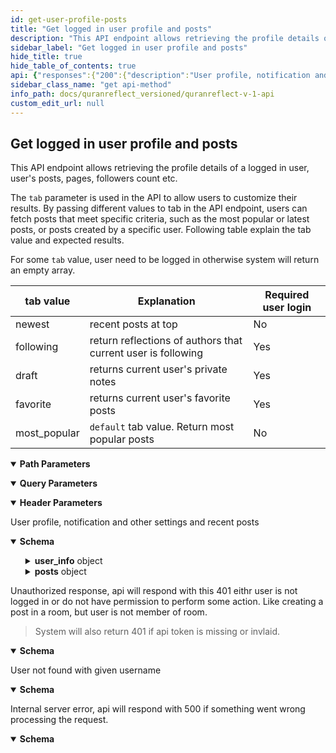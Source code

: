 ```yaml
---
id: get-user-profile-posts
title: "Get logged in user profile and posts"
description: "This API endpoint allows retrieving the profile details of a logged in user, user's posts, pages, followers count etc."
sidebar_label: "Get logged in user profile and posts"
hide_title: true
hide_table_of_contents: true
api: {"responses":{"200":{"description":"User profile, notification and other settings and recent posts","content":{"application/json":{"schema":{"type":"object","x-examples":{"Example 1":{"success":true,"user_info":{"id":1885,"username":"naveed","name":"String String","first_name":"string","last_name":"string","verified":false,"profile_img":null,"followed":false,"original_profile_img":null,"rooms_list":[[250,"My Room"],[257,"Pvt Group"],[256,"Dsfdfdfdfdsf"]],"display_name":"String String","user_type":"scholar","user_notifications_settings":[{"id":2159,"emails_disabled":true,"follow_notification":true,"followed_user_added_post_notification":true,"post_commented_notification":true,"post_liked_notification":true,"mention_notification":true,"added_post_in_group_notification":true,"follow_push_notification":true,"followed_user_added_post_push_notification":true,"post_commented_push_notification":true,"post_liked_push_notification":true,"mention_push_notification":true,"added_post_in_group_push_notification":true}]},"posts_count":29,"followers":6,"followees":23,"posts":{"posts":[{"id":15033,"body":"بسم الله الرحمن الرحيم\r\n\r\nامام فخر الدین رازی رَحْمَۃُاللہِ تَعَالٰی عَلَیْہِ فرماتے ہیں : اللہ تعالٰی نے اپنی ذات کو رحمٰن اور رحیم فرمایا تو یہ اس کی شان سے بعید ہے کہ وہ رحم نہ فرمائے ۔ مروی ہے کہ ایک سائل نے بلند دروازے کے پاس کھڑے ہو کر کچھ مانگا تو اسے تھوڑا سا دے دیا گیا،دوسرے دن وہ ایک کلہاڑا لے کر آ یا اور دروازے کو توڑنا شروع کر دیا۔اس سے کہا گیا کہ تو ایسا کیوں کر رہا ہے؟اس نے جواب دیا:تو دروازے کو اپنی عطا کے لائق کر یا اپنی عطا کو دروازے کے لائق بنا۔اے ہمارے اللہ! عَزَّوَجَلَّ،رحمت کے سمندروں کو تیری رحمت سے وہ نسبت ہے جو ایک چھوٹے سے ذرے کو تیرے عرش سے نسبت ہے اور تو نے اپنی کتاب کی ابتداء میں اپنے بندوں پر اپنی رحمت کی صفت بیان کی اس لئے ہمیں اپنی رحمت اور فضل سے محروم نہ رکھنا۔","likes":3,"draft":false,"published_at":"August 18, 2022 06:24","room_id":null,"global":true,"editable":true,"deletable":true,"reportable":false,"restorable":false,"citation_texts":{"0":[{"id":12473,"citation_id":2,"number":1,"text":"بسم الله الرحمن الرحيم","translation_id":1},{"id":31181,"citation_id":2,"number":1,"text":"En el nombre de Dios, el Compasivo con toda la creación, el Misericordioso con los creyentes.","translation_id":7},{"id":43655,"citation_id":2,"number":1,"text":"Dengan nama Allah, Yang Maha Pemurah, lagi Maha Mengasihani.","translation_id":9},{"id":49891,"citation_id":2,"number":1,"text":"اللہ کے نام سے جو رحمان و رحیم ہے","translation_id":10}]},"custom_last_updated":"September 12, 2022 08:19","detected_translation":10,"views":57,"group":null,"group_link":null,"comments_count":3,"trimmed_citation_texts":{"0":[[{"id":49891,"citation_id":2,"number":1,"text":"اللہ کے نام سے جو رحمان و رحیم ہے","translation_id":10}]]},"public_comments_count":3,"created_at":"August 18, 2022 06:24","room_post_status":"as_room","liked":true,"saved":false,"comments":[{"id":20387,"body":"Slaam ","is_private":false,"hidden":false,"created_at":"2023-01-02T11:07:54.000Z","comment_policy_show":true,"parent_id":null,"children":[],"author":{"id":22907,"username":"qr_student_of_knowledge","name":"Student of knowledge Test","first_name":"student_of_knowledge","last_name":"Test","verified":false,"profile_img":null,"followed":false,"original_profile_img":null,"rooms_list":[],"display_name":"Student Of Knowledge Test","user_type":"student"}},{"id":20388,"body":"Slaam\n\n Slaam\n\nSlaam\n\n","is_private":false,"hidden":false,"created_at":"2023-01-02T11:09:00.000Z","comment_policy_show":true,"parent_id":null,"children":[],"author":{"id":22907,"username":"qr_student_of_knowledge","name":"Student of knowledge Test","first_name":"student_of_knowledge","last_name":"Test","verified":false,"profile_img":null,"followed":false,"original_profile_img":null,"rooms_list":[],"display_name":"Student Of Knowledge Test","user_type":"student"}}],"social_media_post_title":"String String's Reflection on Surah Al-Faatiha:1","twitter_post_prefill":"بسم الله الرحمن الرحيم\r\n\r\nامام فخر الدین رازی رَحْ... ","whatsapp_post_prefill":"بسم الله الرحمن الرحيم\r\n\r\nامام فخر الدین رازی رَحْمَۃُاللہِ تَعَالٰی عَلَیْہِ فرماتے ہیں : اللہ تعالٰی نے اپنی ذات کو رحمٰن اور رحیم فرمایا تو یہ اس کی شان سے بعید ہے کہ وہ رحم نہ فرمائے ۔ مروی ہے کہ ایک سائل نے بلند دروازے کے پاس کھڑے ہو کر کچھ مانگا تو اسے تھوڑا سا دے دیا گیا،دوسرے دن وہ ایک کلہاڑا لے کر آ یا اور دروازے کو توڑنا شروع کر دیا۔اس سے کہا گیا کہ تو ایسا کیوں کر رہا ہے؟اس نے جواب دیا:تو دروازے کو اپنی عطا کے لائق کر یا اپنی عطا کو دروازے کے لائق بنا۔اے ہمارے اللہ! عَزَّوَجَلَّ،رحمت کے سمندروں کو تیری رحمت سے وہ نسبت ہے جو ایک چھوٹے سے ذرے کو تیرے عرش سے نسبت ہے اور تو نے اپنی کتاب کی ابتداء میں اپنے بندوں پر اپنی رحمت کی صفت بیان کی اس لئے ہمیں اپنی رحمت اور فضل سے محروم نہ رکھنا۔\n\nChapter 1: The Opening, Verse:  1\nاللہ کے نام سے جو رحمان و رحیم ہے (1)\n\nhttp://localhost:3000/posts/15033","verified":false,"hidden":false,"language":"URDU","author":{"id":1885,"username":"naveed","name":"String String","first_name":"string","last_name":"string","verified":false,"profile_img":null,"followed":false,"original_profile_img":null,"rooms_list":[[250,"My Room"],[257,"Pvt Group"],[256,"Dsfdfdfdfdsf"]],"display_name":"String String","user_type":"scholar"},"filters":[{"id":234,"surah_number":1,"from":1,"to":1,"indicator_text":"surah-1-1"}],"tags":[]},{"id":15316,"body":"صفا اور مروہ بے شک اللہ کی یادگاروں میں سے ہیں. 158 البقرہ.\r\n\r\nس. صفا اور مروہ اللہ تعالیٰ کی یادگاروں میں سے ہے، اس سے کیا مراد ہے؟\r\n\r\nج. حج اور عمرہ میں صفا اور مروہ کے درمیان سعی کا مقصد اس تاریخی یاد کو تازہ کرنا ہے کہ اللہ کا اپنے بندوں سے کیا معاملہ ہے. بی بی حاجرہ کی طرح اگر اللہ کا کوئی بندہ  اللہ کی راہ میں بڑھتے ہوئے اس حد تک چلا جائے کہ اس کے قدموں کے نیچے ریگستان اور بیابان کے سوا کچھ نہ رہے تو اللہ  اپنے ایسے بندے کے لئے اپنی قدرت سے ریگستان میں  رزق کے چشمے جاری کر دے گا.\r\n\r\nتذکیر القران سے اقتباس","likes":2,"draft":false,"published_at":"September 15, 2022 11:57","room_id":null,"global":true,"editable":true,"deletable":true,"reportable":false,"restorable":false,"citation_texts":{"0":[{"id":12637,"citation_id":3,"number":158,"text":"إن الصفا والمروة من شعائر الله فمن حج البيت أو اعتمر فلا جناح عليه أن يطوف بهما ومن تطوع خيرا فإن الله شاكر عليم","translation_id":1},{"id":31345,"citation_id":3,"number":158,"text":"[El recorrido entre los montes de] As-Safa y Al-Marwah es un rito establecido por Dios. Quien realice la peregrinación mayor o la peregrinación menor a La Casa [Sagrada de La Meca] sepa que no incurre en falta por realizar el recorrido ritual entre ambas. Y quien voluntariamente haga el bien, sepa que Dios se lo recompensará, pues Él premia las buenas intenciones.","translation_id":7},{"id":43819,"citation_id":3,"number":158,"text":"Sesungguhnya \"Safa\" dan \"Marwah\" itu ialah sebahagian daripada Syiar (lambang) ugama Allah; maka sesiapa yang menunaikan ibadat Haji ke Baitullah atau mengerjakan Umrah, maka tiadalah menjadi salah ia bersaie (berjalan dengan berulang-alik) di antara keduanya. Dan sesiapa yang bersukarela mengerjakan perkara kebajikan, maka sesungguhnya Allah memberi balasan pahala, lagi Maha Mengetahui.","translation_id":9},{"id":50055,"citation_id":3,"number":158,"text":"یقیناً صفا اور مَروہ، اللہ کی نشانیوں میں سے ہیں لہٰذا جو شخص بیت اللہ کا حج یا عمرہ کرے، اس کے لیے کوئی گناہ کی بات نہیں کہ وہ اِن دونوں پہاڑیوں کے درمیان سعی کر لے اور جو برضا و رغبت کوئی بھلائی کا کام کرے گا، اللہ کو اس کا علم ہے او ر وہ اس کی قدر کرنے والا ہے","translation_id":10}]},"custom_last_updated":"December 22, 2022 07:25","detected_translation":10,"views":4,"group":null,"group_link":null,"comments_count":0,"trimmed_citation_texts":{"0":[[{"id":50055,"citation_id":3,"number":158,"text":"یقیناً صفا اور مَروہ، اللہ کی نشانیوں میں سے ہیں لہٰذا جو شخص بیت اللہ کا حج یا عمرہ کرے، اس کے لیے کوئی گناہ کی بات نہیں کہ وہ اِن دونوں پہاڑیوں کے درمیان سعی کر لے اور جو برضا و رغبت کوئی بھلائی کا کام کرے گا، اللہ کو اس کا علم ہے او ر وہ اس کی قدر کرنے والا ہے","translation_id":10}]]},"public_comments_count":0,"created_at":"September 15, 2022 11:57","room_post_status":"as_room","liked":true,"saved":false,"comments":[],"social_media_post_title":"String String's Reflection on Surah Al-Baqara:158","twitter_post_prefill":"صفا اور مروہ بے شک اللہ کی یادگاروں میں سے ہیں. 15... ","whatsapp_post_prefill":"صفا اور مروہ بے شک اللہ کی یادگاروں میں سے ہیں. 158 البقرہ.\r\n\r\nس. صفا اور مروہ اللہ تعالیٰ کی یادگاروں میں سے ہے، اس سے کیا مراد ہے؟\r\n\r\nج. حج اور عمرہ میں صفا اور مروہ کے درمیان سعی کا مقصد اس تاریخی یاد کو تازہ کرنا ہے کہ اللہ کا اپنے بندوں سے کیا معاملہ ہے. بی بی حاجرہ کی طرح اگر اللہ کا کوئی بندہ  اللہ کی راہ میں بڑھتے ہوئے اس حد تک چلا جائے کہ اس کے قدموں کے نیچے ریگستان اور بیابان کے سوا کچھ نہ رہے تو اللہ  اپنے ایسے بندے کے لئے اپنی قدرت سے ریگستان میں  رزق کے چشمے جاری کر دے گا.\r\n\r\nتذکیر القران سے اقتباس\n\nChapter 2: The Cow, Verse:  158\nیقیناً صفا اور مَروہ، اللہ کی نشانیوں میں سے ہیں لہٰذا جو شخص بیت اللہ کا حج یا عمرہ کرے، اس کے لیے کوئی گناہ کی بات نہیں کہ وہ اِن دونوں پہاڑیوں کے درمیان سعی کر لے اور جو برضا و رغبت کوئی بھلائی کا کام کرے گا، اللہ کو اس کا علم ہے او ر وہ اس کی قدر کرنے والا ہے (158)\n\nhttp://localhost:3000/posts/15316","verified":false,"hidden":false,"language":"URDU","author":{"id":1885,"username":"naveed","name":"String String","first_name":"string","last_name":"string","verified":false,"profile_img":null,"followed":false,"original_profile_img":null,"rooms_list":[[250,"My Room"],[257,"Pvt Group"],[256,"Dsfdfdfdfdsf"]],"display_name":"String String","user_type":"scholar"},"filters":[{"id":869,"surah_number":2,"from":158,"to":158,"indicator_text":"surah-2-158"}],"tags":[]},{"id":15993,"body":"test post","likes":1,"draft":false,"published_at":"January 02, 2023 09:43","room_id":null,"global":true,"editable":true,"deletable":true,"reportable":false,"restorable":false,"citation_texts":{},"custom_last_updated":"January 02, 2023 09:47","detected_translation":5,"views":38,"group":null,"group_link":null,"comments_count":7,"trimmed_citation_texts":{},"public_comments_count":7,"created_at":"January 02, 2023 09:43","room_post_status":"as_room","liked":false,"saved":false,"comments":[{"id":20380,"body":"testing email notifictions","is_private":false,"hidden":false,"created_at":"2023-01-02T09:44:39.000Z","comment_policy_show":true,"parent_id":null,"children":[],"author":{"id":22907,"username":"qr_student_of_knowledge","name":"Student of knowledge Test","first_name":"student_of_knowledge","last_name":"Test","verified":false,"profile_img":null,"followed":false,"original_profile_img":null,"rooms_list":[],"display_name":"Student Of Knowledge Test","user_type":"student"}},{"id":20381,"body":"another ","is_private":false,"hidden":false,"created_at":"2023-01-02T09:44:51.000Z","comment_policy_show":true,"parent_id":null,"children":[],"author":{"id":22907,"username":"qr_student_of_knowledge","name":"Student of knowledge Test","first_name":"student_of_knowledge","last_name":"Test","verified":false,"profile_img":null,"followed":false,"original_profile_img":null,"rooms_list":[],"display_name":"Student Of Knowledge Test","user_type":"student"}},{"id":20382,"body":"fdsdfsfdsfsdf","is_private":false,"hidden":false,"created_at":"2023-01-02T09:47:19.000Z","comment_policy_show":true,"parent_id":null,"children":[],"author":{"id":22907,"username":"qr_student_of_knowledge","name":"Student of knowledge Test","first_name":"student_of_knowledge","last_name":"Test","verified":false,"profile_img":null,"followed":false,"original_profile_img":null,"rooms_list":[],"display_name":"Student Of Knowledge Test","user_type":"student"}},{"id":20383,"body":"testing emails","is_private":false,"hidden":false,"created_at":"2023-01-02T10:52:20.000Z","comment_policy_show":true,"parent_id":null,"children":[],"author":{"id":22907,"username":"qr_student_of_knowledge","name":"Student of knowledge Test","first_name":"student_of_knowledge","last_name":"Test","verified":false,"profile_img":null,"followed":false,"original_profile_img":null,"rooms_list":[],"display_name":"Student Of Knowledge Test","user_type":"student"}},{"id":20384,"body":"hello naveed","is_private":false,"hidden":false,"created_at":"2023-01-02T10:53:46.000Z","comment_policy_show":true,"parent_id":null,"children":[],"author":{"id":22907,"username":"qr_student_of_knowledge","name":"Student of knowledge Test","first_name":"student_of_knowledge","last_name":"Test","verified":false,"profile_img":null,"followed":false,"original_profile_img":null,"rooms_list":[],"display_name":"Student Of Knowledge Test","user_type":"student"}},{"id":20385,"body":"hello world","is_private":false,"hidden":false,"created_at":"2023-01-02T10:55:28.000Z","comment_policy_show":true,"parent_id":null,"children":[],"author":{"id":22907,"username":"qr_student_of_knowledge","name":"Student of knowledge Test","first_name":"student_of_knowledge","last_name":"Test","verified":false,"profile_img":null,"followed":false,"original_profile_img":null,"rooms_list":[],"display_name":"Student Of Knowledge Test","user_type":"student"}},{"id":20386,"body":"salam bro","is_private":false,"hidden":false,"created_at":"2023-01-02T11:05:41.000Z","comment_policy_show":true,"parent_id":null,"children":[],"author":{"id":22907,"username":"qr_student_of_knowledge","name":"Student of knowledge Test","first_name":"student_of_knowledge","last_name":"Test","verified":false,"profile_img":null,"followed":false,"original_profile_img":null,"rooms_list":[],"display_name":"Student Of Knowledge Test","user_type":"student"}}],"social_media_post_title":"String String's Reflection","twitter_post_prefill":"test post ","whatsapp_post_prefill":"test post\n\n\n\nhttp://localhost:3000/posts/15993","verified":true,"hidden":false,"language":"ENGLISH","author":{"id":1885,"username":"naveed","name":"String String","first_name":"string","last_name":"string","verified":false,"profile_img":null,"followed":false,"original_profile_img":null,"rooms_list":[[250,"My Room"],[257,"Pvt Group"],[256,"Dsfdfdfdfdsf"]],"display_name":"String String","user_type":"scholar"},"filters":[],"tags":[]},{"id":15964,"body":"قصة سحرة فرعون تذكرني بقصص إسلام أناس كانوا \"يقبضون الفلوس\" من أجل تشويه الإسلام ، ولكن يبدو أن نيتهم مختلطة ... جانب منها من أجل النقود وجانب آخر يعتقدون أنهم ينصرون قضية نبيلة بمعاداتهم للإسلام.","likes":0,"draft":false,"published_at":"December 20, 2022 08:11","room_id":null,"global":true,"editable":true,"deletable":true,"reportable":false,"restorable":false,"citation_texts":{},"custom_last_updated":"December 20, 2022 08:11","detected_translation":8,"views":12,"group":null,"group_link":null,"comments_count":0,"trimmed_citation_texts":{},"public_comments_count":0,"created_at":"December 20, 2022 08:11","room_post_status":"as_room","liked":false,"saved":false,"comments":[],"social_media_post_title":"String String's Reflection","twitter_post_prefill":"قصة سحرة فرعون تذكرني بقصص إسلام أناس كانوا \"يقبضو... ","whatsapp_post_prefill":"قصة سحرة فرعون تذكرني بقصص إسلام أناس كانوا \"يقبضون الفلوس\" من أجل تشويه الإسلام ، ولكن يبدو أن نيتهم مختلطة ... جانب منها من أجل النقود وجانب آخر يعتقدون أنهم ينصرون قضية نبيلة بمعاداتهم للإسلام.\n\n\n\nhttp://localhost:3000/posts/15964","verified":false,"hidden":false,"language":"ARABIC","author":{"id":1885,"username":"naveed","name":"String String","first_name":"string","last_name":"string","verified":false,"profile_img":null,"followed":false,"original_profile_img":null,"rooms_list":[[250,"My Room"],[257,"Pvt Group"],[256,"Dsfdfdfdfdsf"]],"display_name":"String String","user_type":"scholar"},"filters":[],"tags":[]},{"id":15965,"body":"قصة سحرة فرعون تذكرني بقصص إسلام أناس كانوا \"يقبضون الفلوس\" من أجل تشويه الإسلام ، ولكن يبدو أن نيتهم مختلطة ... جانب منها من أجل النقود وجانب آخر يعتقدون أنهم ينصرون قضية نبيلة بمعاداتهم للإسلام.","likes":0,"draft":false,"published_at":"December 20, 2022 08:17","room_id":null,"global":true,"editable":true,"deletable":true,"reportable":false,"restorable":false,"citation_texts":{},"custom_last_updated":"December 20, 2022 08:17","detected_translation":8,"views":7,"group":null,"group_link":null,"comments_count":0,"trimmed_citation_texts":{},"public_comments_count":0,"created_at":"December 20, 2022 08:17","room_post_status":"as_room","liked":false,"saved":false,"comments":[],"social_media_post_title":"String String's Reflection","twitter_post_prefill":"قصة سحرة فرعون تذكرني بقصص إسلام أناس كانوا \"يقبضو... ","whatsapp_post_prefill":"قصة سحرة فرعون تذكرني بقصص إسلام أناس كانوا \"يقبضون الفلوس\" من أجل تشويه الإسلام ، ولكن يبدو أن نيتهم مختلطة ... جانب منها من أجل النقود وجانب آخر يعتقدون أنهم ينصرون قضية نبيلة بمعاداتهم للإسلام.\n\n\n\nhttp://localhost:3000/posts/15965","verified":true,"hidden":false,"language":"ARABIC","author":{"id":1885,"username":"naveed","name":"String String","first_name":"string","last_name":"string","verified":false,"profile_img":null,"followed":false,"original_profile_img":null,"rooms_list":[[250,"My Room"],[257,"Pvt Group"],[256,"Dsfdfdfdfdsf"]],"display_name":"String String","user_type":"scholar"},"filters":[],"tags":[]},{"id":15994,"body":"dfsdf sdf dsf","likes":0,"draft":false,"published_at":"February 01, 2023 08:00","room_id":null,"global":true,"editable":true,"deletable":true,"reportable":false,"restorable":false,"citation_texts":{},"custom_last_updated":"February 01, 2023 08:00","detected_translation":5,"views":6,"group":null,"group_link":null,"comments_count":0,"trimmed_citation_texts":{},"public_comments_count":0,"created_at":"February 01, 2023 08:00","room_post_status":"as_room","liked":false,"saved":false,"comments":[],"social_media_post_title":"String String's Reflection","twitter_post_prefill":"dfsdf sdf dsf ","whatsapp_post_prefill":"dfsdf sdf dsf\n\n\n\nhttp://localhost:3000/posts/15994","verified":true,"hidden":false,"language":"ENGLISH","author":{"id":1885,"username":"naveed","name":"String String","first_name":"string","last_name":"string","verified":false,"profile_img":null,"followed":false,"original_profile_img":null,"rooms_list":[[250,"My Room"],[257,"Pvt Group"],[256,"Dsfdfdfdfdsf"]],"display_name":"String String","user_type":"scholar"},"filters":[],"tags":[]},{"id":15995,"body":"this is a new reflection","likes":0,"draft":false,"published_at":"February 01, 2023 08:08","room_id":null,"global":true,"editable":true,"deletable":true,"reportable":false,"restorable":false,"citation_texts":{},"custom_last_updated":"February 01, 2023 08:08","detected_translation":5,"views":6,"group":null,"group_link":null,"comments_count":0,"trimmed_citation_texts":{},"public_comments_count":0,"created_at":"February 01, 2023 08:08","room_post_status":"as_room","liked":false,"saved":false,"comments":[],"social_media_post_title":"String String's Reflection","twitter_post_prefill":"this is a new reflection ","whatsapp_post_prefill":"this is a new reflection\n\n\n\nhttp://localhost:3000/posts/15995","verified":true,"hidden":false,"language":"ENGLISH","author":{"id":1885,"username":"naveed","name":"String String","first_name":"string","last_name":"string","verified":false,"profile_img":null,"followed":false,"original_profile_img":null,"rooms_list":[[250,"My Room"],[257,"Pvt Group"],[256,"Dsfdfdfdfdsf"]],"display_name":"String String","user_type":"scholar"},"filters":[],"tags":[]},{"id":15996,"body":"this is last test","likes":0,"draft":false,"published_at":"February 01, 2023 08:34","room_id":null,"global":true,"editable":true,"deletable":true,"reportable":false,"restorable":false,"citation_texts":{},"custom_last_updated":"February 01, 2023 08:34","detected_translation":5,"views":6,"group":null,"group_link":null,"comments_count":0,"trimmed_citation_texts":{},"public_comments_count":0,"created_at":"February 01, 2023 08:34","room_post_status":"as_room","liked":false,"saved":false,"comments":[],"social_media_post_title":"String String's Reflection","twitter_post_prefill":"this is last test ","whatsapp_post_prefill":"this is last test\n\n\n\nhttp://localhost:3000/posts/15996","verified":true,"hidden":false,"language":"ENGLISH","author":{"id":1885,"username":"naveed","name":"String String","first_name":"string","last_name":"string","verified":false,"profile_img":null,"followed":false,"original_profile_img":null,"rooms_list":[[250,"My Room"],[257,"Pvt Group"],[256,"Dsfdfdfdfdsf"]],"display_name":"String String","user_type":"scholar"},"filters":[],"tags":[]},{"id":15997,"body":"adfsdf sdfsd fsd fsdf sdfds f. #qr","likes":0,"draft":false,"published_at":"February 01, 2023 08:42","room_id":null,"global":true,"editable":true,"deletable":true,"reportable":false,"restorable":false,"citation_texts":{},"custom_last_updated":"February 01, 2023 08:42","detected_translation":5,"views":6,"group":null,"group_link":null,"comments_count":0,"trimmed_citation_texts":{},"public_comments_count":0,"created_at":"February 01, 2023 08:42","room_post_status":"as_room","liked":false,"saved":false,"comments":[],"social_media_post_title":"String String's Reflection","twitter_post_prefill":"adfsdf sdfsd fsd fsdf sdfds f. #qr ","whatsapp_post_prefill":"adfsdf sdfsd fsd fsdf sdfds f. #qr\n\n#qr\n\n\n\nhttp://localhost:3000/posts/15997","verified":true,"hidden":false,"language":"ENGLISH","author":{"id":1885,"username":"naveed","name":"String String","first_name":"string","last_name":"string","verified":false,"profile_img":null,"followed":false,"original_profile_img":null,"rooms_list":[[250,"My Room"],[257,"Pvt Group"],[256,"Dsfdfdfdfdsf"]],"display_name":"String String","user_type":"scholar"},"filters":[],"tags":[{"id":2871,"name":"qr","language":"ENGLISH"}]},{"id":15998,"body":"helllo thre","likes":0,"draft":false,"published_at":"February 01, 2023 13:21","room_id":null,"global":true,"editable":true,"deletable":true,"reportable":false,"restorable":false,"citation_texts":{},"custom_last_updated":"February 01, 2023 13:21","detected_translation":5,"views":6,"group":null,"group_link":null,"comments_count":0,"trimmed_citation_texts":{},"public_comments_count":0,"created_at":"February 01, 2023 13:21","room_post_status":"as_room","liked":false,"saved":false,"comments":[],"social_media_post_title":"String String's Reflection","twitter_post_prefill":"helllo thre ","whatsapp_post_prefill":"helllo thre\n\n\n\nhttp://localhost:3000/posts/15998","verified":true,"hidden":false,"language":"ENGLISH","author":{"id":1885,"username":"naveed","name":"String String","first_name":"string","last_name":"string","verified":false,"profile_img":null,"followed":false,"original_profile_img":null,"rooms_list":[[250,"My Room"],[257,"Pvt Group"],[256,"Dsfdfdfdfdsf"]],"display_name":"String String","user_type":"scholar"},"filters":[],"tags":[]}]},"pages":2}},"properties":{"success":{"type":"boolean"},"user_info":{"type":"object","properties":{"id":{"type":"integer"},"username":{"type":"string"},"name":{"type":"string"},"first_name":{"type":"string"},"last_name":{"type":"string"},"verified":{"type":"boolean"},"profile_img":{"nullable":true},"followed":{"type":"boolean"},"original_profile_img":{"nullable":true},"rooms_list":{"type":"array","items":{"type":"string"}},"display_name":{"type":"string"},"user_type":{"type":"string"},"user_notifications_settings":{"type":"array","items":{"type":"object","properties":{"id":{"type":"integer"},"emails_disabled":{"type":"boolean"},"follow_notification":{"type":"boolean"},"followed_user_added_post_notification":{"type":"boolean"},"post_commented_notification":{"type":"boolean"},"post_liked_notification":{"type":"boolean"},"mention_notification":{"type":"boolean"},"added_post_in_group_notification":{"type":"boolean"},"follow_push_notification":{"type":"boolean"},"followed_user_added_post_push_notification":{"type":"boolean"},"post_commented_push_notification":{"type":"boolean"},"post_liked_push_notification":{"type":"boolean"},"mention_push_notification":{"type":"boolean"},"added_post_in_group_push_notification":{"type":"boolean"}}}}}},"posts_count":{"type":"integer"},"followers":{"type":"integer"},"followees":{"type":"integer"},"posts":{"type":"object","properties":{"posts":{"type":"array","items":{"type":"object","x-examples":{"Example 1":{"id":442,"body":"i love #allah and #quran","likes":0,"draft":false,"published_at":"June 25, 2018 19:26","room_id":null,"global":true,"editable":true,"deletable":true,"reportable":false,"estimated_reading_time":55018.9,"citation_texts":{"0":[{"id":12480,"citation_id":3,"number":1,"text":"بسم الله الرحمن الرحيم الم","translation_id":1}],"1":[{"id":13149,"citation_id":6,"number":8,"text":"يا أيها الذين آمنوا كونوا قوامين لله شهداء بالقسط ولا يجرمنكم شنآن قوم على ألا تعدلوا اعدلوا هو أقرب للتقوى واتقوا الله إن الله خبير بما تعملون","translation_id":1},{"id":13150,"citation_id":6,"number":9,"text":"وعد الله الذين آمنوا وعملوا الصالحات لهم مغفرة وأجر عظيم","translation_id":1},{"id":13151,"citation_id":6,"number":10,"text":"والذين كفروا وكذبوا بآياتنا أولئك أصحاب الجحيم","translation_id":1},{"id":13152,"citation_id":6,"number":11,"text":"يا أيها الذين آمنوا اذكروا نعمت الله عليكم إذ هم قوم أن يبسطوا إليكم أيديهم فكف أيديهم عنكم واتقوا الله وعلى الله فليتوكل المؤمنون","translation_id":1}]},"language":"ARABIC","detected_translation":1,"views":0,"group":null,"group_link":null,"comments":[],"liked":false,"author":{"id":4,"username":"amerabbas","name":"Amer","verified":false,"profile_img":"/avatar/150/16a085/AMER"},"filters":[{"id":356,"from":null,"to":null,"indicator_text":"surah-3"},{"id":357,"from":1,"to":1,"indicator_text":"surah-2-1"},{"id":358,"from":8,"to":11,"indicator_text":"surah-5-8:11"}],"tags":[{"id":5,"name":"Zohd"},{"id":17,"name":"Allah"},{"id":25,"name":"quran"}]}},"title":"Post","description":"Post/Reflection model","properties":{"id":{"type":"integer","description":"The ID of the post."},"body":{"type":"string","description":"the post text\n"},"likes":{"type":"integer","description":"The number of likes."},"draft":{"type":"boolean","description":"Whether the post should be publicly viewed or not."},"published_at":{"type":"string","description":"The date the post was published at. Format of the date is `MMMM dd, yyyy HH:mm`"},"room_id":{"nullable":true},"global":{"type":"boolean","description":"Whether the post is global or not. A post inside a room can be set to global and becomes visible to everyone."},"editable":{"type":"boolean","description":"Whether the post is editable or not. It will be `true` if the post belongs to the current user."},"deletable":{"type":"boolean","description":"Whether the post is deletable or not. It will be `true` if the post belongs to the current user."},"reportable":{"type":"boolean","description":"Whether the current user can report the post or not."},"citation_texts":{"type":"array","items":{"type":"object","x-examples":{"Example 1":{"id":13,"text":"˹Remember˺ when Joseph said to his father, “O my dear father! Indeed I dreamt of eleven stars, and the sun, and the moon—I saw them prostrating to me!” - Joseph/4","translated_name":"Joseph","from":4,"to":4,"translation_id":5,"klass":"Citation"}},"title":"Citation","description":"QuranReflect Translation/Citation model.","properties":{"id":{"type":"integer"},"text":{"type":"string","description":"translation text"},"translated_name":{"type":"string","description":"name of the translation"},"from":{"type":"integer","description":"from ayah number"},"to":{"type":"integer","description":"to ayah number"},"translation_id":{"type":"integer"}}}},"language":{"type":"string","description":"The language of the post."},"detected_translation":{"type":"integer"},"views":{"type":"integer","description":"The number of views."},"group":{"nullable":true},"group_link":{"nullable":true},"comments":{"type":"array","items":{"type":"object"}},"liked":{"type":"boolean"},"author":{"type":"object","properties":{"id":{"type":"integer"},"username":{"type":"string"},"name":{"type":"string"},"verified":{"type":"boolean"},"profile_img":{"type":"string"}}},"filters":{"type":"array","items":{"type":"object","properties":{"id":{"type":"integer"},"from":{"type":"integer","nullable":true},"to":{"type":"integer","nullable":true},"indicator_text":{"type":"string"}}}},"tags":{"type":"array","items":{"title":"Tag","x-stoplight":{"id":"5nld22q7fx12x"},"type":"object","description":"QuranReflect Tag model.","properties":{"id":{"type":"integer"},"name":{"type":"string","description":"the #tag"}},"x-examples":{"Example 1":{"id":1,"name":"Quran"}}}},"estimated_reading_time":{"type":"number","example":55018.9,"default":0,"format":"float","description":"The average time it takes to read the post"}}}}}},"pages":{"type":"integer"}}},"examples":{"Example 1":{"value":{"success":true,"user_info":{"id":0,"username":"string","name":"string","first_name":"string","last_name":"string","verified":true,"profile_img":null,"followed":true,"original_profile_img":null,"rooms_list":["string"],"display_name":"string","user_type":"string","user_notifications_settings":[{"id":0,"emails_disabled":true,"follow_notification":true,"followed_user_added_post_notification":true,"post_commented_notification":true,"post_liked_notification":true,"mention_notification":true,"added_post_in_group_notification":true,"follow_push_notification":true,"followed_user_added_post_push_notification":true,"post_commented_push_notification":true,"post_liked_push_notification":true,"mention_push_notification":true,"added_post_in_group_push_notification":true}]},"posts_count":0,"followers":0,"followees":0,"posts":{"posts":[{"id":0,"body":"string","likes":0,"draft":true,"published_at":"string","room_id":null,"global":true,"editable":true,"deletable":true,"reportable":true,"citation_texts":[{"id":0,"text":"string","translated_name":"string","from":0,"to":0,"translation_id":0}],"language":"string","detected_translation":0,"views":0,"group":null,"group_link":null,"comments":[{}],"liked":true,"author":{"id":0,"username":"string","name":"string","verified":true,"profile_img":"string"},"filters":[{"id":0,"from":0,"to":0,"indicator_text":"string"}],"tags":[{"id":0,"name":"string"}]}]},"pages":1}}}}}},"401":{"description":"Unauthorized response, api will respond with this 401 eithr user is not logged in or do not have permission to perform some action. Like creating a post in a room, but user is not member of room.\n\n> System will also return 401 if api token is missing or invlaid.","content":{"application/json":{"schema":{"type":"object","x-examples":{"Example 1":{"errors":["You need to sign in or sign up before continuing."]}},"properties":{"errors":{"type":"array","items":{"type":"string"}},"status":{"type":"integer","default":401},"success":{"type":"boolean","default":false}}},"examples":{"not logged in":{"value":{"errors":["You need to sign in or sign up before continuing."],"success":false}},"missing or invalid api key":{"value":{"message":"You don't have permission!","status":401,"success":false}}}}}},"404":{"description":"User not found with given username","content":{"application/json":{"schema":{"type":"object","properties":{"success":{"type":"boolean"},"message":{"type":"string"}},"x-examples":{"Example 1":{"success":false,"message":"Invalid User"}}},"examples":{"Example 1":{"value":{"success":false,"message":"Invalid User"}}}},"application/xml":{"schema":{"type":"object","properties":{}}}}},"500":{"description":"Internal server error, api will respond with 500 if something went wrong processing the request.","content":{"application/json":{"schema":{"type":"object","properties":{"success":{"type":"boolean","default":false},"message":{"type":"string","default":"internal server error","description":"error message"}},"required":["success","message"]}}}}},"tags":["Users"],"operationId":"get-user-profile-posts","description":"This API endpoint allows retrieving the profile details of a logged in user, user's posts, pages, followers count etc. \n\nThe `tab` parameter is used in the API to allow users to customize their results. By passing different values to tab in the API endpoint, users can fetch posts that meet specific criteria, such as the most popular or latest posts, or posts created by a specific user. Following table explain the tab value and expected results.\n\nFor some `tab` value, user need to be logged in otherwise system will return an empty array. \n\n \n tab value | Explanation | Required user login\n---------|----------|---------\n newest  | recent posts at top | No\n following | return reflections of authors that current user is following | Yes\n draft | returns current user's private notes | Yes\n favorite | returns current user's favorite posts | Yes\n most_popular | `default` tab value. Return most popular posts | No \n\n","parameters":[{"schema":{"type":"string"},"in":"header","name":"access-token","description":"user access token","required":true},{"schema":{"type":"string"},"in":"header","name":"client","description":"client token","required":true},{"schema":{"type":"string"},"in":"header","name":"expiry","required":true,"description":"timestamp of token expiry date"},{"schema":{"type":"string","example":"Bearer","default":"Bearer"},"in":"header","name":"token-type","description":"access token type","required":true},{"schema":{"type":"string"},"in":"header","name":"uid","description":"user uid","required":true},{"name":"client_auth_token","in":"query","required":true,"schema":{"type":"string"},"description":"Client API token"},{"schema":{"type":"string","enum":["draft","following","favorite","newest","most_popular"]},"in":"query","name":"tab"},{"schema":{"type":"string"},"name":"username","in":"path","required":true,"description":"username of user"}],"method":"get","path":"/v1/users/{username}","servers":[{"url":"https://quranreflect.com","description":"Production"}],"securitySchemes":{"apikey":{"name":"client_auth_token","type":"apiKey","in":"query"}},"info":{"title":"QuranReflect V1 API","description":"QuranReflect V1 APIs allows your app to interact with https://quranreflect.com resources. \n\n ## Getting started \n\n Our APIs are not public and require an API key. Please contact us via email `amer@qreflect.com` to get yours. \n\n ## User-specific APIs  \n\n All user-specific APIs (For example [Creating a post](/docs/quranreflect_versioned/quranreflect-v-1-api)) require the following headers:  \n\n - `access-token` the user access token, this token can be changed with every request. \n\n - `token-type`  value should always be `Bearer`. \n\n - `client` the client token, this too can be changed with every request. \n\n - `expiry` unix timestamp (in seconds) to indicate when access token will expire. \n\n - `uid` user's unique identifier. \n\n - `Authorization`: complete authorization header. Sample value `Bearer eyJhY2Nlc3MtdG9rZW4iOiJ4cjBrb3g1eXdVM3JrelVMZjhVUzlBIiwidG9rZW4tdHlwZSI6IkJlYXJlciIsImNsaWVudCI6IkpQeFJCRTloVmRBbDlTX1BVdEhJN2ciLCJleHBpcnkiOiIxNzA1OTQwNTQ3IiwidWlkIjoiYW1lci5hYmJhc0BtYWlsaW5hdG9yLmNvbSJ9`. \n\n The values of `access-token`, `client`, `expiry`, and `uid` headers will be returned in the response of [User Sign in API](/docs/quranreflect_versioned/user-signin).","version":"1.0.0"},"postman":{"name":"Get logged in user profile and posts","description":{"content":"This API endpoint allows retrieving the profile details of a logged in user, user's posts, pages, followers count etc. \n\nThe `tab` parameter is used in the API to allow users to customize their results. By passing different values to tab in the API endpoint, users can fetch posts that meet specific criteria, such as the most popular or latest posts, or posts created by a specific user. Following table explain the tab value and expected results.\n\nFor some `tab` value, user need to be logged in otherwise system will return an empty array. \n\n \n tab value | Explanation | Required user login\n---------|----------|---------\n newest  | recent posts at top | No\n following | return reflections of authors that current user is following | Yes\n draft | returns current user's private notes | Yes\n favorite | returns current user's favorite posts | Yes\n most_popular | `default` tab value. Return most popular posts | No \n\n","type":"text/plain"},"url":{"path":["v1","users",":username"],"host":["{{baseUrl}}"],"query":[{"disabled":false,"description":{"content":"(Required) Client API token","type":"text/plain"},"key":"client_auth_token","value":""},{"disabled":false,"key":"tab","value":""}],"variable":[{"disabled":false,"description":{"content":"(Required) username of user","type":"text/plain"},"type":"any","value":"","key":"username"}]},"header":[{"disabled":false,"description":{"content":"(Required) user access token","type":"text/plain"},"key":"access-token","value":""},{"disabled":false,"description":{"content":"(Required) client token","type":"text/plain"},"key":"client","value":""},{"disabled":false,"description":{"content":"(Required) timestamp of token expiry date","type":"text/plain"},"key":"expiry","value":""},{"disabled":false,"description":{"content":"(Required) access token type","type":"text/plain"},"key":"token-type","value":""},{"disabled":false,"description":{"content":"(Required) user uid","type":"text/plain"},"key":"uid","value":""},{"key":"Accept","value":"application/json"}],"method":"GET"}}
sidebar_class_name: "get api-method"
info_path: docs/quranreflect_versioned/quranreflect-v-1-api
custom_edit_url: null
---
```



## Get logged in user profile and posts



This API endpoint allows retrieving the profile details of a logged in user, user's posts, pages, followers count etc. 

The `tab` parameter is used in the API to allow users to customize their results. By passing different values to tab in the API endpoint, users can fetch posts that meet specific criteria, such as the most popular or latest posts, or posts created by a specific user. Following table explain the tab value and expected results.

For some `tab` value, user need to be logged in otherwise system will return an empty array. 

 
 tab value | Explanation | Required user login
---------|----------|---------
 newest  | recent posts at top | No
 following | return reflections of authors that current user is following | Yes
 draft | returns current user's private notes | Yes
 favorite | returns current user's favorite posts | Yes
 most_popular | `default` tab value. Return most popular posts | No 



<details style={{"marginBottom":"1rem"}} data-collapsed={false} open={true}><summary style={{}}><strong>Path Parameters</strong></summary><div><ul><ParamsItem className={"paramsItem"} param={{"schema":{"type":"string"},"name":"username","in":"path","required":true,"description":"username of user"}}></ParamsItem></ul></div></details><details style={{"marginBottom":"1rem"}} data-collapsed={false} open={true}><summary style={{}}><strong>Query Parameters</strong></summary><div><ul><ParamsItem className={"paramsItem"} param={{"name":"client_auth_token","in":"query","required":true,"schema":{"type":"string"},"description":"Client API token"}}></ParamsItem><ParamsItem className={"paramsItem"} param={{"schema":{"type":"string","enum":["draft","following","favorite","newest","most_popular"]},"in":"query","name":"tab"}}></ParamsItem></ul></div></details><details style={{"marginBottom":"1rem"}} data-collapsed={false} open={true}><summary style={{}}><strong>Header Parameters</strong></summary><div><ul><ParamsItem className={"paramsItem"} param={{"schema":{"type":"string"},"in":"header","name":"access-token","description":"user access token","required":true}}></ParamsItem><ParamsItem className={"paramsItem"} param={{"schema":{"type":"string"},"in":"header","name":"client","description":"client token","required":true}}></ParamsItem><ParamsItem className={"paramsItem"} param={{"schema":{"type":"string"},"in":"header","name":"expiry","required":true,"description":"timestamp of token expiry date"}}></ParamsItem><ParamsItem className={"paramsItem"} param={{"schema":{"type":"string","example":"Bearer","default":"Bearer"},"in":"header","name":"token-type","description":"access token type","required":true}}></ParamsItem><ParamsItem className={"paramsItem"} param={{"schema":{"type":"string"},"in":"header","name":"uid","description":"user uid","required":true}}></ParamsItem></ul></div></details><div><ApiTabs><TabItem label={"200"} value={"200"}><div>

User profile, notification and other settings and recent posts

</div><div><MimeTabs schemaType={"response"}><TabItem label={"application/json"} value={"application/json"}><SchemaTabs><TabItem label={"Schema"} value={"Schema"}><details style={{}} data-collapsed={false} open={true}><summary style={{"textAlign":"left"}}><strong>Schema</strong></summary><div style={{"textAlign":"left","marginLeft":"1rem"}}></div><ul style={{"marginLeft":"1rem"}}><SchemaItem collapsible={false} name={"success"} required={false} schemaName={"boolean"} qualifierMessage={undefined} schema={{"type":"boolean"}}></SchemaItem><SchemaItem collapsible={true} className={"schemaItem"}><details style={{}}><summary style={{}}><strong>user_info</strong><span style={{"opacity":"0.6"}}> object</span></summary><div style={{"marginLeft":"1rem"}}><SchemaItem collapsible={false} name={"id"} required={false} schemaName={"integer"} qualifierMessage={undefined} schema={{"type":"integer"}}></SchemaItem><SchemaItem collapsible={false} name={"username"} required={false} schemaName={"string"} qualifierMessage={undefined} schema={{"type":"string"}}></SchemaItem><SchemaItem collapsible={false} name={"name"} required={false} schemaName={"string"} qualifierMessage={undefined} schema={{"type":"string"}}></SchemaItem><SchemaItem collapsible={false} name={"first_name"} required={false} schemaName={"string"} qualifierMessage={undefined} schema={{"type":"string"}}></SchemaItem><SchemaItem collapsible={false} name={"last_name"} required={false} schemaName={"string"} qualifierMessage={undefined} schema={{"type":"string"}}></SchemaItem><SchemaItem collapsible={false} name={"verified"} required={false} schemaName={"boolean"} qualifierMessage={undefined} schema={{"type":"boolean"}}></SchemaItem><SchemaItem collapsible={false} name={"profile_img"} required={false} schemaName={""} qualifierMessage={undefined} schema={{"nullable":true}}></SchemaItem><SchemaItem collapsible={false} name={"followed"} required={false} schemaName={"boolean"} qualifierMessage={undefined} schema={{"type":"boolean"}}></SchemaItem><SchemaItem collapsible={false} name={"original_profile_img"} required={false} schemaName={""} qualifierMessage={undefined} schema={{"nullable":true}}></SchemaItem><SchemaItem collapsible={false} name={"rooms_list"} required={false} schemaName={"string[]"} qualifierMessage={undefined} schema={{"type":"array","items":{"type":"string"}}}></SchemaItem><SchemaItem collapsible={false} name={"display_name"} required={false} schemaName={"string"} qualifierMessage={undefined} schema={{"type":"string"}}></SchemaItem><SchemaItem collapsible={false} name={"user_type"} required={false} schemaName={"string"} qualifierMessage={undefined} schema={{"type":"string"}}></SchemaItem><SchemaItem collapsible={true} className={"schemaItem"}><details style={{}}><summary style={{}}><strong>user_notifications_settings</strong><span style={{"opacity":"0.6"}}> object[]</span></summary><div style={{"marginLeft":"1rem"}}><li><div style={{"fontSize":"var(--ifm-code-font-size)","opacity":"0.6","marginLeft":"-.5rem","paddingBottom":".5rem"}}>Array [</div></li><SchemaItem collapsible={false} name={"id"} required={false} schemaName={"integer"} qualifierMessage={undefined} schema={{"type":"integer"}}></SchemaItem><SchemaItem collapsible={false} name={"emails_disabled"} required={false} schemaName={"boolean"} qualifierMessage={undefined} schema={{"type":"boolean"}}></SchemaItem><SchemaItem collapsible={false} name={"follow_notification"} required={false} schemaName={"boolean"} qualifierMessage={undefined} schema={{"type":"boolean"}}></SchemaItem><SchemaItem collapsible={false} name={"followed_user_added_post_notification"} required={false} schemaName={"boolean"} qualifierMessage={undefined} schema={{"type":"boolean"}}></SchemaItem><SchemaItem collapsible={false} name={"post_commented_notification"} required={false} schemaName={"boolean"} qualifierMessage={undefined} schema={{"type":"boolean"}}></SchemaItem><SchemaItem collapsible={false} name={"post_liked_notification"} required={false} schemaName={"boolean"} qualifierMessage={undefined} schema={{"type":"boolean"}}></SchemaItem><SchemaItem collapsible={false} name={"mention_notification"} required={false} schemaName={"boolean"} qualifierMessage={undefined} schema={{"type":"boolean"}}></SchemaItem><SchemaItem collapsible={false} name={"added_post_in_group_notification"} required={false} schemaName={"boolean"} qualifierMessage={undefined} schema={{"type":"boolean"}}></SchemaItem><SchemaItem collapsible={false} name={"follow_push_notification"} required={false} schemaName={"boolean"} qualifierMessage={undefined} schema={{"type":"boolean"}}></SchemaItem><SchemaItem collapsible={false} name={"followed_user_added_post_push_notification"} required={false} schemaName={"boolean"} qualifierMessage={undefined} schema={{"type":"boolean"}}></SchemaItem><SchemaItem collapsible={false} name={"post_commented_push_notification"} required={false} schemaName={"boolean"} qualifierMessage={undefined} schema={{"type":"boolean"}}></SchemaItem><SchemaItem collapsible={false} name={"post_liked_push_notification"} required={false} schemaName={"boolean"} qualifierMessage={undefined} schema={{"type":"boolean"}}></SchemaItem><SchemaItem collapsible={false} name={"mention_push_notification"} required={false} schemaName={"boolean"} qualifierMessage={undefined} schema={{"type":"boolean"}}></SchemaItem><SchemaItem collapsible={false} name={"added_post_in_group_push_notification"} required={false} schemaName={"boolean"} qualifierMessage={undefined} schema={{"type":"boolean"}}></SchemaItem><li><div style={{"fontSize":"var(--ifm-code-font-size)","opacity":"0.6","marginLeft":"-.5rem"}}>]</div></li></div></details></SchemaItem></div></details></SchemaItem><SchemaItem collapsible={false} name={"posts_count"} required={false} schemaName={"integer"} qualifierMessage={undefined} schema={{"type":"integer"}}></SchemaItem><SchemaItem collapsible={false} name={"followers"} required={false} schemaName={"integer"} qualifierMessage={undefined} schema={{"type":"integer"}}></SchemaItem><SchemaItem collapsible={false} name={"followees"} required={false} schemaName={"integer"} qualifierMessage={undefined} schema={{"type":"integer"}}></SchemaItem><SchemaItem collapsible={true} className={"schemaItem"}><details style={{}}><summary style={{}}><strong>posts</strong><span style={{"opacity":"0.6"}}> object</span></summary><div style={{"marginLeft":"1rem"}}><SchemaItem collapsible={true} className={"schemaItem"}><details style={{}}><summary style={{}}><strong>posts</strong><span style={{"opacity":"0.6"}}> object[]</span></summary><div style={{"marginLeft":"1rem"}}><li><div style={{"fontSize":"var(--ifm-code-font-size)","opacity":"0.6","marginLeft":"-.5rem","paddingBottom":".5rem"}}>Array [</div></li><SchemaItem collapsible={false} name={"id"} required={false} schemaName={"integer"} qualifierMessage={undefined} schema={{"type":"integer","description":"The ID of the post."}}></SchemaItem><SchemaItem collapsible={false} name={"body"} required={false} schemaName={"string"} qualifierMessage={undefined} schema={{"type":"string","description":"the post text\n"}}></SchemaItem><SchemaItem collapsible={false} name={"likes"} required={false} schemaName={"integer"} qualifierMessage={undefined} schema={{"type":"integer","description":"The number of likes."}}></SchemaItem><SchemaItem collapsible={false} name={"draft"} required={false} schemaName={"boolean"} qualifierMessage={undefined} schema={{"type":"boolean","description":"Whether the post should be publicly viewed or not."}}></SchemaItem><SchemaItem collapsible={false} name={"published_at"} required={false} schemaName={"string"} qualifierMessage={undefined} schema={{"type":"string","description":"The date the post was published at. Format of the date is `MMMM dd, yyyy HH:mm`"}}></SchemaItem><SchemaItem collapsible={false} name={"room_id"} required={false} schemaName={""} qualifierMessage={undefined} schema={{"nullable":true}}></SchemaItem><SchemaItem collapsible={false} name={"global"} required={false} schemaName={"boolean"} qualifierMessage={undefined} schema={{"type":"boolean","description":"Whether the post is global or not. A post inside a room can be set to global and becomes visible to everyone."}}></SchemaItem><SchemaItem collapsible={false} name={"editable"} required={false} schemaName={"boolean"} qualifierMessage={undefined} schema={{"type":"boolean","description":"Whether the post is editable or not. It will be `true` if the post belongs to the current user."}}></SchemaItem><SchemaItem collapsible={false} name={"deletable"} required={false} schemaName={"boolean"} qualifierMessage={undefined} schema={{"type":"boolean","description":"Whether the post is deletable or not. It will be `true` if the post belongs to the current user."}}></SchemaItem><SchemaItem collapsible={false} name={"reportable"} required={false} schemaName={"boolean"} qualifierMessage={undefined} schema={{"type":"boolean","description":"Whether the current user can report the post or not."}}></SchemaItem><SchemaItem collapsible={true} className={"schemaItem"}><details style={{}}><summary style={{}}><strong>citation_texts</strong><span style={{"opacity":"0.6"}}> object[]</span></summary><div style={{"marginLeft":"1rem"}}><li><div style={{"fontSize":"var(--ifm-code-font-size)","opacity":"0.6","marginLeft":"-.5rem","paddingBottom":".5rem"}}>Array [</div></li><SchemaItem collapsible={false} name={"id"} required={false} schemaName={"integer"} qualifierMessage={undefined} schema={{"type":"integer"}}></SchemaItem><SchemaItem collapsible={false} name={"text"} required={false} schemaName={"string"} qualifierMessage={undefined} schema={{"type":"string","description":"translation text"}}></SchemaItem><SchemaItem collapsible={false} name={"translated_name"} required={false} schemaName={"string"} qualifierMessage={undefined} schema={{"type":"string","description":"name of the translation"}}></SchemaItem><SchemaItem collapsible={false} name={"from"} required={false} schemaName={"integer"} qualifierMessage={undefined} schema={{"type":"integer","description":"from ayah number"}}></SchemaItem><SchemaItem collapsible={false} name={"to"} required={false} schemaName={"integer"} qualifierMessage={undefined} schema={{"type":"integer","description":"to ayah number"}}></SchemaItem><SchemaItem collapsible={false} name={"translation_id"} required={false} schemaName={"integer"} qualifierMessage={undefined} schema={{"type":"integer"}}></SchemaItem><li><div style={{"fontSize":"var(--ifm-code-font-size)","opacity":"0.6","marginLeft":"-.5rem"}}>]</div></li></div></details></SchemaItem><SchemaItem collapsible={false} name={"language"} required={false} schemaName={"string"} qualifierMessage={undefined} schema={{"type":"string","description":"The language of the post."}}></SchemaItem><SchemaItem collapsible={false} name={"detected_translation"} required={false} schemaName={"integer"} qualifierMessage={undefined} schema={{"type":"integer"}}></SchemaItem><SchemaItem collapsible={false} name={"views"} required={false} schemaName={"integer"} qualifierMessage={undefined} schema={{"type":"integer","description":"The number of views."}}></SchemaItem><SchemaItem collapsible={false} name={"group"} required={false} schemaName={""} qualifierMessage={undefined} schema={{"nullable":true}}></SchemaItem><SchemaItem collapsible={false} name={"group_link"} required={false} schemaName={""} qualifierMessage={undefined} schema={{"nullable":true}}></SchemaItem><SchemaItem collapsible={false} name={"comments"} required={false} schemaName={"object[]"} qualifierMessage={undefined} schema={{"type":"array","items":{"type":"object"}}}></SchemaItem><SchemaItem collapsible={false} name={"liked"} required={false} schemaName={"boolean"} qualifierMessage={undefined} schema={{"type":"boolean"}}></SchemaItem><SchemaItem collapsible={true} className={"schemaItem"}><details style={{}}><summary style={{}}><strong>author</strong><span style={{"opacity":"0.6"}}> object</span></summary><div style={{"marginLeft":"1rem"}}><SchemaItem collapsible={false} name={"id"} required={false} schemaName={"integer"} qualifierMessage={undefined} schema={{"type":"integer"}}></SchemaItem><SchemaItem collapsible={false} name={"username"} required={false} schemaName={"string"} qualifierMessage={undefined} schema={{"type":"string"}}></SchemaItem><SchemaItem collapsible={false} name={"name"} required={false} schemaName={"string"} qualifierMessage={undefined} schema={{"type":"string"}}></SchemaItem><SchemaItem collapsible={false} name={"verified"} required={false} schemaName={"boolean"} qualifierMessage={undefined} schema={{"type":"boolean"}}></SchemaItem><SchemaItem collapsible={false} name={"profile_img"} required={false} schemaName={"string"} qualifierMessage={undefined} schema={{"type":"string"}}></SchemaItem></div></details></SchemaItem><SchemaItem collapsible={true} className={"schemaItem"}><details style={{}}><summary style={{}}><strong>filters</strong><span style={{"opacity":"0.6"}}> object[]</span></summary><div style={{"marginLeft":"1rem"}}><li><div style={{"fontSize":"var(--ifm-code-font-size)","opacity":"0.6","marginLeft":"-.5rem","paddingBottom":".5rem"}}>Array [</div></li><SchemaItem collapsible={false} name={"id"} required={false} schemaName={"integer"} qualifierMessage={undefined} schema={{"type":"integer"}}></SchemaItem><SchemaItem collapsible={false} name={"from"} required={false} schemaName={"integer"} qualifierMessage={undefined} schema={{"type":"integer","nullable":true}}></SchemaItem><SchemaItem collapsible={false} name={"to"} required={false} schemaName={"integer"} qualifierMessage={undefined} schema={{"type":"integer","nullable":true}}></SchemaItem><SchemaItem collapsible={false} name={"indicator_text"} required={false} schemaName={"string"} qualifierMessage={undefined} schema={{"type":"string"}}></SchemaItem><li><div style={{"fontSize":"var(--ifm-code-font-size)","opacity":"0.6","marginLeft":"-.5rem"}}>]</div></li></div></details></SchemaItem><SchemaItem collapsible={true} className={"schemaItem"}><details style={{}}><summary style={{}}><strong>tags</strong><span style={{"opacity":"0.6"}}> object[]</span></summary><div style={{"marginLeft":"1rem"}}><li><div style={{"fontSize":"var(--ifm-code-font-size)","opacity":"0.6","marginLeft":"-.5rem","paddingBottom":".5rem"}}>Array [</div></li><SchemaItem collapsible={false} name={"id"} required={false} schemaName={"integer"} qualifierMessage={undefined} schema={{"type":"integer"}}></SchemaItem><SchemaItem collapsible={false} name={"name"} required={false} schemaName={"string"} qualifierMessage={undefined} schema={{"type":"string","description":"the #tag"}}></SchemaItem><li><div style={{"fontSize":"var(--ifm-code-font-size)","opacity":"0.6","marginLeft":"-.5rem"}}>]</div></li></div></details></SchemaItem><SchemaItem collapsible={false} name={"estimated_reading_time"} required={false} schemaName={"float"} qualifierMessage={undefined} schema={{"type":"number","example":55018.9,"default":0,"format":"float","description":"The average time it takes to read the post"}}></SchemaItem><li><div style={{"fontSize":"var(--ifm-code-font-size)","opacity":"0.6","marginLeft":"-.5rem"}}>]</div></li></div></details></SchemaItem></div></details></SchemaItem><SchemaItem collapsible={false} name={"pages"} required={false} schemaName={"integer"} qualifierMessage={undefined} schema={{"type":"integer"}}></SchemaItem></ul></details></TabItem><TabItem label={"Example (from schema)"} value={"Example (from schema)"}><ResponseSamples responseExample={"{\n  \"success\": true,\n  \"user_info\": {\n    \"id\": 0,\n    \"username\": \"string\",\n    \"name\": \"string\",\n    \"first_name\": \"string\",\n    \"last_name\": \"string\",\n    \"verified\": true,\n    \"followed\": true,\n    \"rooms_list\": [\n      \"string\"\n    ],\n    \"display_name\": \"string\",\n    \"user_type\": \"string\",\n    \"user_notifications_settings\": [\n      {\n        \"id\": 0,\n        \"emails_disabled\": true,\n        \"follow_notification\": true,\n        \"followed_user_added_post_notification\": true,\n        \"post_commented_notification\": true,\n        \"post_liked_notification\": true,\n        \"mention_notification\": true,\n        \"added_post_in_group_notification\": true,\n        \"follow_push_notification\": true,\n        \"followed_user_added_post_push_notification\": true,\n        \"post_commented_push_notification\": true,\n        \"post_liked_push_notification\": true,\n        \"mention_push_notification\": true,\n        \"added_post_in_group_push_notification\": true\n      }\n    ]\n  },\n  \"posts_count\": 0,\n  \"followers\": 0,\n  \"followees\": 0,\n  \"posts\": {\n    \"posts\": [\n      {\n        \"id\": 0,\n        \"body\": \"string\",\n        \"likes\": 0,\n        \"draft\": true,\n        \"published_at\": \"string\",\n        \"global\": true,\n        \"editable\": true,\n        \"deletable\": true,\n        \"reportable\": true,\n        \"citation_texts\": [\n          {\n            \"id\": 0,\n            \"text\": \"string\",\n            \"translated_name\": \"string\",\n            \"from\": 0,\n            \"to\": 0,\n            \"translation_id\": 0\n          }\n        ],\n        \"language\": \"string\",\n        \"detected_translation\": 0,\n        \"views\": 0,\n        \"comments\": [\n          {}\n        ],\n        \"liked\": true,\n        \"author\": {\n          \"id\": 0,\n          \"username\": \"string\",\n          \"name\": \"string\",\n          \"verified\": true,\n          \"profile_img\": \"string\"\n        },\n        \"filters\": [\n          {\n            \"id\": 0,\n            \"from\": 0,\n            \"to\": 0,\n            \"indicator_text\": \"string\"\n          }\n        ],\n        \"tags\": [\n          {\n            \"id\": 0,\n            \"name\": \"string\"\n          }\n        ],\n        \"estimated_reading_time\": 55018.9\n      }\n    ]\n  },\n  \"pages\": 0\n}"} language={"json"}></ResponseSamples></TabItem><TabItem label={"Example 1"} value={"Example 1"}><ResponseSamples responseExample={"{\n  \"success\": true,\n  \"user_info\": {\n    \"id\": 0,\n    \"username\": \"string\",\n    \"name\": \"string\",\n    \"first_name\": \"string\",\n    \"last_name\": \"string\",\n    \"verified\": true,\n    \"profile_img\": null,\n    \"followed\": true,\n    \"original_profile_img\": null,\n    \"rooms_list\": [\n      \"string\"\n    ],\n    \"display_name\": \"string\",\n    \"user_type\": \"string\",\n    \"user_notifications_settings\": [\n      {\n        \"id\": 0,\n        \"emails_disabled\": true,\n        \"follow_notification\": true,\n        \"followed_user_added_post_notification\": true,\n        \"post_commented_notification\": true,\n        \"post_liked_notification\": true,\n        \"mention_notification\": true,\n        \"added_post_in_group_notification\": true,\n        \"follow_push_notification\": true,\n        \"followed_user_added_post_push_notification\": true,\n        \"post_commented_push_notification\": true,\n        \"post_liked_push_notification\": true,\n        \"mention_push_notification\": true,\n        \"added_post_in_group_push_notification\": true\n      }\n    ]\n  },\n  \"posts_count\": 0,\n  \"followers\": 0,\n  \"followees\": 0,\n  \"posts\": {\n    \"posts\": [\n      {\n        \"id\": 0,\n        \"body\": \"string\",\n        \"likes\": 0,\n        \"draft\": true,\n        \"published_at\": \"string\",\n        \"room_id\": null,\n        \"global\": true,\n        \"editable\": true,\n        \"deletable\": true,\n        \"reportable\": true,\n        \"citation_texts\": [\n          {\n            \"id\": 0,\n            \"text\": \"string\",\n            \"translated_name\": \"string\",\n            \"from\": 0,\n            \"to\": 0,\n            \"translation_id\": 0\n          }\n        ],\n        \"language\": \"string\",\n        \"detected_translation\": 0,\n        \"views\": 0,\n        \"group\": null,\n        \"group_link\": null,\n        \"comments\": [\n          {}\n        ],\n        \"liked\": true,\n        \"author\": {\n          \"id\": 0,\n          \"username\": \"string\",\n          \"name\": \"string\",\n          \"verified\": true,\n          \"profile_img\": \"string\"\n        },\n        \"filters\": [\n          {\n            \"id\": 0,\n            \"from\": 0,\n            \"to\": 0,\n            \"indicator_text\": \"string\"\n          }\n        ],\n        \"tags\": [\n          {\n            \"id\": 0,\n            \"name\": \"string\"\n          }\n        ]\n      }\n    ]\n  },\n  \"pages\": 1\n}"} language={"json"}></ResponseSamples></TabItem></SchemaTabs></TabItem></MimeTabs></div></TabItem><TabItem label={"401"} value={"401"}><div>

Unauthorized response, api will respond with this 401 eithr user is not logged in or do not have permission to perform some action. Like creating a post in a room, but user is not member of room.

> System will also return 401 if api token is missing or invlaid.

</div><div><MimeTabs schemaType={"response"}><TabItem label={"application/json"} value={"application/json"}><SchemaTabs><TabItem label={"Schema"} value={"Schema"}><details style={{}} data-collapsed={false} open={true}><summary style={{"textAlign":"left"}}><strong>Schema</strong></summary><div style={{"textAlign":"left","marginLeft":"1rem"}}></div><ul style={{"marginLeft":"1rem"}}><SchemaItem collapsible={false} name={"errors"} required={false} schemaName={"string[]"} qualifierMessage={undefined} schema={{"type":"array","items":{"type":"string"}}}></SchemaItem><SchemaItem collapsible={false} name={"status"} required={false} schemaName={"integer"} qualifierMessage={undefined} schema={{"type":"integer","default":401}}></SchemaItem><SchemaItem collapsible={false} name={"success"} required={false} schemaName={"boolean"} qualifierMessage={undefined} schema={{"type":"boolean","default":false}}></SchemaItem></ul></details></TabItem><TabItem label={"Example (from schema)"} value={"Example (from schema)"}><ResponseSamples responseExample={"{\n  \"errors\": [\n    \"string\"\n  ],\n  \"status\": 401,\n  \"success\": false\n}"} language={"json"}></ResponseSamples></TabItem><TabItem label={"not logged in"} value={"not logged in"}><ResponseSamples responseExample={"{\n  \"errors\": [\n    \"You need to sign in or sign up before continuing.\"\n  ],\n  \"success\": false\n}"} language={"json"}></ResponseSamples></TabItem><TabItem label={"missing or invalid api key"} value={"missing or invalid api key"}><ResponseSamples responseExample={"{\n  \"message\": \"You don't have permission!\",\n  \"status\": 401,\n  \"success\": false\n}"} language={"json"}></ResponseSamples></TabItem></SchemaTabs></TabItem></MimeTabs></div></TabItem><TabItem label={"404"} value={"404"}><div>

User not found with given username

</div><div><MimeTabs schemaType={"response"}><TabItem label={"application/json"} value={"application/json"}><SchemaTabs><TabItem label={"Schema"} value={"Schema"}><details style={{}} data-collapsed={false} open={true}><summary style={{"textAlign":"left"}}><strong>Schema</strong></summary><div style={{"textAlign":"left","marginLeft":"1rem"}}></div><ul style={{"marginLeft":"1rem"}}><SchemaItem collapsible={false} name={"success"} required={false} schemaName={"boolean"} qualifierMessage={undefined} schema={{"type":"boolean"}}></SchemaItem><SchemaItem collapsible={false} name={"message"} required={false} schemaName={"string"} qualifierMessage={undefined} schema={{"type":"string"}}></SchemaItem></ul></details></TabItem><TabItem label={"Example (from schema)"} value={"Example (from schema)"}><ResponseSamples responseExample={"{\n  \"success\": true,\n  \"message\": \"string\"\n}"} language={"json"}></ResponseSamples></TabItem><TabItem label={"Example 1"} value={"Example 1"}><ResponseSamples responseExample={"{\n  \"success\": false,\n  \"message\": \"Invalid User\"\n}"} language={"json"}></ResponseSamples></TabItem></SchemaTabs></TabItem></MimeTabs></div></TabItem><TabItem label={"500"} value={"500"}><div>

Internal server error, api will respond with 500 if something went wrong processing the request.

</div><div><MimeTabs schemaType={"response"}><TabItem label={"application/json"} value={"application/json"}><SchemaTabs><TabItem label={"Schema"} value={"Schema"}><details style={{}} data-collapsed={false} open={true}><summary style={{"textAlign":"left"}}><strong>Schema</strong></summary><div style={{"textAlign":"left","marginLeft":"1rem"}}></div><ul style={{"marginLeft":"1rem"}}><SchemaItem collapsible={false} name={"success"} required={true} schemaName={"boolean"} qualifierMessage={undefined} schema={{"type":"boolean","default":false}}></SchemaItem><SchemaItem collapsible={false} name={"message"} required={true} schemaName={"string"} qualifierMessage={undefined} schema={{"type":"string","default":"internal server error","description":"error message"}}></SchemaItem></ul></details></TabItem><TabItem label={"Example (from schema)"} value={"Example (from schema)"}><ResponseSamples responseExample={"{\n  \"success\": false,\n  \"message\": \"internal server error\"\n}"} language={"json"}></ResponseSamples></TabItem></SchemaTabs></TabItem></MimeTabs></div></TabItem></ApiTabs></div>
      